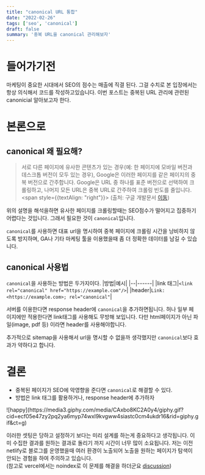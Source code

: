```yaml
---
title: "canonical URL 통합"
date: "2022-02-26"
tags: ['seo', 'canonical']
draft: false
summary: '중복 URL을 canonical 관리해보자'
---
```


# 들어가기전
마케팅이 중요한 시대에서 SEO의 점수는 매출에 직결 된다. 그걸 수치로 본 입장에서는 항상 의식해서 코드를 작성하고있습니다.
이번 포스트는 중복된 URL 관리에 관련된 canonicial 알아보고자 한다.

# 본론으로
## canonical 왜 필요해?
> 서로 다른 페이지에 유사한 콘텐츠가 있는 경우(예: 한 페이지에 모바일 버전과 데스크톱 버전이 모두 있는 경우), 
Google은 이러한 페이지를 같은 페이지의 중복 버전으로 간주합니다. Google은 URL 중 하나를 표준 버전으로 선택하여 크롤링하고, 
나머지 모든 URL은 중복 URL로 간주하여 크롤링 빈도를 줄입니다.
<span style={{textAlign: "right"}}>
    (출처: 구글 개발문서 [이동](https://developers.google.com/search/docs/advanced/crawling/consolidate-duplicate-urls))
</span>

위의 설명을 해석을하면 유사한 페이지를 크롤링할때는 SEO점수가 떨어지고 집중하기 어렵다는 것입니다.
그래서 필요한 것이 `canonical`입니다.

`canonical`를 사용하면 대표 url을 명시하여 중복 페이지에 크롤링 시간을 낭비하지 않도록 방지하며, 
GA나 기타 마케팅 툴을 이용했을때 좀 더 정확한 데이터를 남길 수 있습니다.

## canonical 사용법
`canonical`을 사용하는 방법은 두가지이다.
|방법|예시|
|--|------|
|link 태그|`<link rel="canonical" href="https://example.com"/>`|
|header|`Link: <https://example.com>; rel="canonical"`|

서버를 이용한다면 response header에 `canonical`을 추가하면됩니다.
허나 일부 페이지에만 적용한다면 link태그를 사용해도 무방해 보입니다. 
다만 html페이지가 아닌 파일(image, pdf 등) 이라면 header를 사용해야합니다.

추가적으로 sitemap을 사용해서 url을 명시할 수 없을까 생각했지만 `canonical`보다 효과가 약하다고 합니다.

# 결론
- 중복된 페이지가 SEO에 악영향을 준다면 `canonical`로 해결할 수 있다. 
- 방법은 link 태그를 활용하거나, response header에 추가하자

<div className="flex flex-col items-center flex-wrap -mx-2 overflow-hidden xl:-mx-2">
  <div className="my-1 px-2 w-1/4 overflow-hidden xl:my-1 xl:px-2 xl:w-1/4">
    ![happy](https://media3.giphy.com/media/CAxbo8KC2A0y4/giphy.gif?cid=ecf05e47zy2pq2ya6myp74wxl9kvgww4siastc0cm4ukdr16&rid=giphy.gif&ct=g)
  </div>
</div>

이러한 셋팅은 당하고 설정하기 보다는 미리 설계를 하는게 중요하다고 생각됩니다. 
이미 수집한 결과를 원하는 결과로 돌리기 까지 시간이 너무 많이 소요됩니다.
저는 이전 netlify로 블로그를 운영했을때 여러 환경이 노출되어 노출을 원하는 페이지가
탐색이 안되는 경험을 하여 주의하고 있습니다. <br/>(참고로 vercel에서는 noindex로 이 문제를 해결을 하더군요 [discussion](https://github.com/vercel/vercel/discussions/5038))

